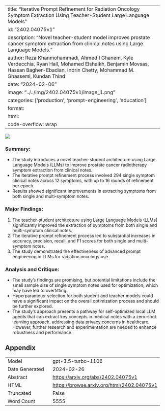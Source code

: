 
---
title: "Iterative Prompt Refinement for Radiation Oncology Symptom Extraction Using Teacher-Student Large Language Models"
id: "2402.04075v1"
description: "Novel teacher-student model improves prostate cancer symptom extraction from clinical notes using Large Language Models."
author: Reza Khanmohammadi, Ahmed I Ghanem, Kyle Verdecchia, Ryan Hall, Mohamed Elshaikh, Benjamin Movsas, Hassan Bagher-Ebadian, Indrin Chetty, Mohammad M. Ghassemi, Kundan Thind
date: "2024-02-06"
image: "../../img/2402.04075v1/image_1.png"
categories: ['production', 'prompt-engineering', 'education']
format:
  html:
    code-overflow: wrap
---

![](../../img/2402.04075v1/image_1.png)

### Summary:
- The study introduces a novel teacher-student architecture using Large Language Models (LLMs) to improve prostate cancer radiotherapy symptom extraction from clinical notes.
- The iterative prompt refinement process involved 294 single symptom clinical notes across 12 symptoms, with up to 16 rounds of refinement per epoch.
- Results showed significant improvements in extracting symptoms from both single and multi-symptom notes.

### Major Findings:
1. The teacher-student architecture using Large Language Models (LLMs) significantly improved the extraction of symptoms from both single and multi-symptom clinical notes.
2. The iterative prompt refinement process led to substantial increases in accuracy, precision, recall, and F1 scores for both single and multi-symptom notes.
3. The study demonstrated the effectiveness of advanced prompt engineering in LLMs for radiation oncology use.

### Analysis and Critique:
- The study's findings are promising, but potential limitations include the small sample size of single symptom notes used for optimization, which may have led to overfitting.
- Hyperparameter selection for both student and teacher models could have a significant impact on the overall optimization process and should be further explored.
- The study's approach presents a pathway for self-optimized local LLM agents that can extract key concepts in medical notes with a zero-shot learning approach, addressing data privacy concerns in healthcare. However, further research and experimentation are needed to enhance robustness and performance.

## Appendix

|          |          |
|----------|----------|
| Model     | gpt-3.5-turbo-1106       |
| Date Generated     | 2024-02-26       |
| Abstract | [https://arxiv.org/abs/2402.04075v1](https://arxiv.org/abs/2402.04075v1)        |
| HTML     | [https://browse.arxiv.org/html/2402.04075v1](https://browse.arxiv.org/html/2402.04075v1)       |
| Truncated       | False       |
| Word Count       | 5555       |